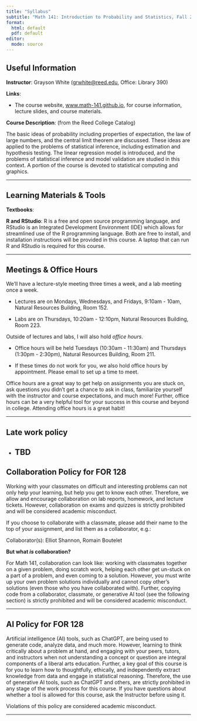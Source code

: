 ```yaml
---
title: "Syllabus"
subtitle: "Math 141: Introduction to Probability and Statistics, Fall 2025"
format:
  html: default
  pdf: default
editor: 
  mode: source
---
```


\vspace{-2.5cm}

## Useful Information

**Instructor**: Grayson White ([grwhite@reed.edu](mailto:grwhite@reed.edu), Office: Library 390)

**Links**:

-   The course website, [www.math-141.github.io](https://www.math-141.github.io), for course information, lecture slides, and course materials.

**Course Description**: (from the Reed College Catalog)

The basic ideas of probability including properties of expectation, the law of large numbers, and the central limit theorem are discussed. These ideas are applied to the problems of statistical inference, including estimation and hypothesis testing. The linear regression model is introduced, and the problems of statistical inference and model validation are studied in this context. A portion of the course is devoted to statistical computing and graphics.


------------------------------------------------------------------------

## Learning Materials & Tools

**Textbooks**: 

**R and RStudio**: R is a free and open source programming language, and RStudio is an Integrated Development Environment (IDE) which allows for streamlined use of the R programming language. Both are free to install, and installation instructions will be provided in this course. A laptop that can run R and RStudio is required for this course.

------------------------------------------------------------------------

## Meetings & Office Hours

We'll have a lecture-style meeting three times a week, and a lab meeting once a week.

-   Lectures are on Mondays, Wednesdays, and Fridays, 9:10am - 10am, Natural Resources Building, Room 152.

-   Labs are on Thursdays, 10:20am - 12:10pm, Natural Resources Building, Room 223.

Outside of lectures and labs, I will also hold *office hours*.

-   Office hours will be held Tuesdays (10:30am - 11:30am) and Thursdays (1:30pm - 2:30pm), Natural Resources Building, Room 211.

-   If these times do not work for you, we also hold office hours by appointment. Please email to set up a time to meet. 

Office hours are a great way to get help on assignments you are stuck on, ask questions you didn't get a chance to ask in class, familiarize yourself with the instructor and course expectations, and much more! Further, office hours can be a very helpful tool for your success in this course and beyond in college. Attending office hours is a great habit!

------------------------------------------------------------------------

## Late work policy

-   TBD
------------------------------------------------------------------------

## Collaboration Policy for FOR 128

Working with your classmates on difficult and interesting problems can not only help your learning, but help you get to know each other. Therefore, we allow and encourage collaboration on lab reports, homework, and lecture tickets. However, collaboration on exams and quizzes is strictly prohibited and will be considered academic misconduct.

If you choose to collaborate with a classmate, please add their name to the top of your assignment, and list them as a collaborator, e.g.:

Collaborator(s): Elliot Shannon, Romain Boutelet

**But what *is* collaboration?**

For Math 141, collaboration can look like: working with classmates together on a given problem, doing scratch work, helping each other get un-stuck on a part of a problem, and even coming to a solution. However, you must write up your own problem solutions individually and cannot copy other's solutions (even those who you have collaborated with). Further, copying code from a collaborator, classmate, or generative AI tool (see the following section) is strictly prohibited and will be considered academic misconduct.

------------------------------------------------------------------------

## AI Policy for FOR 128

Artificial intelligence (AI) tools, such as ChatGPT, are being used to generate code, analyze data, and much more. However, learning to think critically about a problem at hand, and engaging with your peers, tutors, and instructors when not understanding a concept or question are integral components of a liberal arts education. Further, a key goal of this course is for you to learn how to thoughtfully, ethically, and independently extract knowledge from data and engage in statistical reasoning. Therefore, the use of generative AI tools, such as ChatGPT and others, are strictly prohibited in any stage of the work process for this course. If you have questions about whether a tool is allowed for this course, ask the Instructor before using it.

Violations of this policy are considered academic misconduct.

------------------------------------------------------------------------
